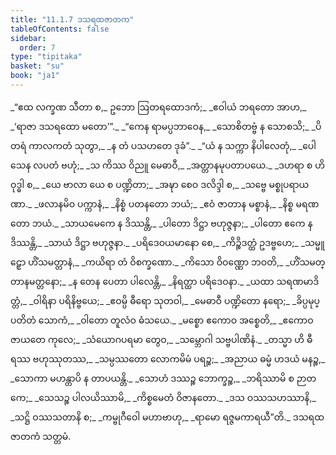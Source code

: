 ```yaml
---
title: "11.1.7 ဒသရထဇာတက"
tableOfContents: false
sidebar:
  order: 7
type: "tipitaka"
basket: "su"
book: "ja1"
---
```



<DynamicBreadcrumb />

<Division number="84" book="ja1" e="ch" v="22" p="236">

<Paragraph number="2196" type="verses" book="ja1">
_“ဧထ လက္ခဏ သီတာ စ,_  
ဥဘော ဩတရထောဒကံ;_  
_ဧဝါယံ ဘရတော အာဟ,_  
_‘ရာဇာ ဒသရထော မတော’”._  

</Paragraph>

</Division>
<Division number="85" book="ja1" e="ch" v="22" p="236">

<Paragraph number="2197" type="verses" book="ja1">
_“ကေန ရာမပ္ပဘာဝေန,_  
_သောစိတဗ္ဗံ န သောစသိ;_  
_ပိတရံ ကာလကတံ သုတွာ,_  
_န တံ ပသဟတေ ဒုခံ”._  

</Paragraph>

</Division>
<Division number="86" book="ja1" e="ch" v="22" p="236">

<Paragraph number="2198" type="verses" book="ja1">
_“ယံ န သက္ကာ နိပါလေတုံ,_  
_ပေါသေန လပတံ ဗဟုံ;_  
_သ ကိဿ ဝိညူ မေဓာဝီ,_  
_အတ္တာနမုပတာပယေ._  

</Paragraph>

</Division>
<Division number="87" book="ja1" e="ch" v="22" p="237">

<Paragraph number="2199" type="verses" book="ja1">
_ဒဟရာ စ ဟိ ဝုဒ္ဓါ စ,_  
_ယေ ဗာလာ ယေ စ ပဏ္ဍိတာ;_  
_အဍ္ဎာ စေဝ ဒလိဒ္ဒါ စ,_  
_သဗ္ဗေ မစ္စုပရာယဏာ._  

</Paragraph>

</Division>
<Division number="88" book="ja1" e="ch" v="22" p="237">

<Paragraph number="2200" type="verses" book="ja1">
_ဖလာနမိဝ ပက္ကာနံ,_  
_နိစ္စံ ပတနတော ဘယံ;_  
_ဧဝံ ဇာတာန မစ္စာနံ,_  
_နိစ္စ မရဏတော ဘယံ._  

</Paragraph>

</Division>
<Division number="89" book="ja1" e="ch" v="22" p="237">

<Paragraph number="2201" type="verses" book="ja1">
_သာယမေကေ န ဒိဿန္တိ,_  
_ပါတော ဒိဋ္ဌာ ဗဟုဇ္ဇနာ;_  
_ပါတော ဧကေ န ဒိဿန္တိ,_  
_သာယံ ဒိဋ္ဌာ ဗဟုဇ္ဇနာ._  

</Paragraph>

</Division>
<Division number="90" book="ja1" e="ch" v="22" p="237">

<Paragraph number="2202" type="verses" book="ja1">
_ပရိဒေဝယမာနော စေ,_  
_ကိဉ္စိဒတ္ထံ ဥဒဗ္ဗဟေ;_  
_သမ္မူဠှော ဟိံသမတ္တာနံ,_  
_ကယိရာ တံ ဝိစက္ခဏော._  

</Paragraph>

</Division>
<Division number="91" book="ja1" e="ch" v="22" p="237">

<Paragraph number="2203" type="verses" book="ja1">
_ကိသော ဝိဝဏ္ဏော ဘဝတိ,_  
_ဟိံသမတ္တာနမတ္တနော;_  
_န တေန ပေတာ ပါလေန္တိ,_  
_နိရတ္ထာ ပရိဒေဝနာ._  

</Paragraph>

</Division>
<Division number="92" book="ja1" e="ch" v="22" p="237">

<Paragraph number="2204" type="verses" book="ja1">
_ယထာ သရဏမာဒိတ္တံ,_  
_ဝါရိနာ ပရိနိဗ္ဗယေ;_  
_ဧဝမ္ပိ ဓီရော သုတဝါ,_  
_မေဓာဝီ ပဏ္ဍိတော နရော;_  
_ခိပ္ပမုပ္ပတိတံ သောကံ,_  
_ဝါတော တူလံဝ ဓံသယေ._  

</Paragraph>

</Division>
<Division number="93" book="ja1" e="ch" v="22" p="237">

<Paragraph number="2205" type="verses" book="ja1">
_မစ္စော ဧကောဝ အစ္စေတိ,_  
_ဧကောဝ ဇာယတေ ကုလေ;_  
_သံယောဂပရမာ တွေဝ,_  
_သမ္ဘောဂါ သဗ္ဗပါဏိနံ._  

</Paragraph>

</Division>
<Division number="94" book="ja1" e="ch" v="22" p="237">

<Paragraph number="2206" type="verses" book="ja1">
_တသ္မာ ဟိ ဓီရဿ ဗဟုဿုတဿ,_  
_သမ္ပဿတော လောကမိမံ ပရဉ္စ;_  
_အညာယ ဓမ္မံ ဟဒယံ မနဉ္စ,_  
_သောကာ မဟန္တာပိ န တာပယန္တိ._  

</Paragraph>

</Division>
<Division number="95" book="ja1" e="ch" v="22" p="237">

<Paragraph number="2207" type="verses" book="ja1">
_သောဟံ ဒဿဉ္စ ဘောက္ခဉ္စ,_  
_ဘရိဿာမိ စ ဉာတကေ;_  
_သေသဉ္စ ပါလယိဿာမိ,_  
_ကိစ္စမေတံ ဝိဇာနတော._  

</Paragraph>

</Division>
<Division number="96" book="ja1" e="ch" v="22" p="237">

<Paragraph number="2208" type="verses" book="ja1">
_ဒသ ဝဿသဟဿာနိ,_  
_သဋ္ဌိ ဝဿသတာနိ စ;_  
_ကမ္ဗုဂီဝေါ မဟာဗာဟု,_  
_ရာမော ရဇ္ဇမကာရယီ”တိ._  


</Paragraph>
</Division>

<Paragraph number="2209" type="center" book="ja1">
ဒသရထဇာတကံ သတ္တမံ.
</Paragraph>